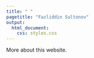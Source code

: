 ---
title: " "
pagetitle: "Fazliddin Sultonov"
output:
  html_document:
    css: styles.css
---

More about this website.



